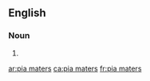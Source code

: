 ==English==

===Noun===
{{head|en|noun plural form}}

# {{plural of|pia mater|lang=en}}

[[ar:pia maters]]
[[ca:pia maters]]
[[fr:pia maters]]